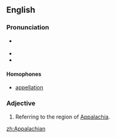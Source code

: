 ==English==

===Pronunciation===
*{{a|US}} {{IPA|/ˌæpəˈleɪʃǝn/}}
*{{audio|en-us-Appalachian.ogg|Audio (US)}}
*{{rhymes|eɪʃǝn}}

====Homophones====
*[[appellation]]

===Adjective===
{{en-adj|-}}

# Referring to the region of [[Appalachia]].

[[zh:Appalachian]]